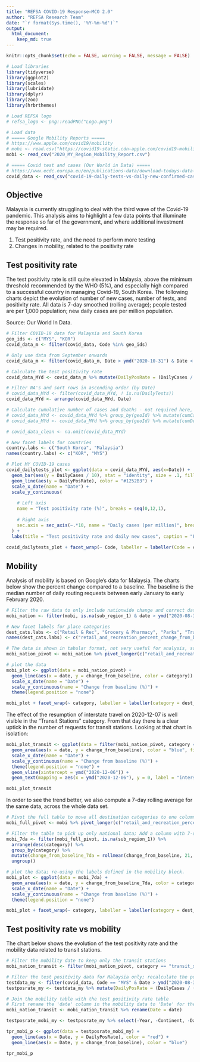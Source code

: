 ```yaml
---
title: "REFSA COVID-19 Response—MCO 2.0"
author: "REFSA Research Team"
date: "`r format(Sys.time(), '%Y-%m-%d')`"
output: 
  html_document: 
    keep_md: true
---
```


```r
knitr::opts_chunk$set(echo = FALSE, warning = FALSE, message = FALSE)

# Load libraries
library(tidyverse)
library(ggplot2)
library(scales)
library(lubridate)
library(dplyr)
library(zoo)
library(hrbrthemes)

# Load REFSA logo
# refsa_logo <- png::readPNG("Logo.png")

# Load data
# ===== Google Mobility Reports =====
# https://www.apple.com/covid19/mobility
# mobi <- read.csv("https://covid19-static.cdn-apple.com/covid19-mobility-data/2007HotfixDev48/v2/en-us/applemobilitytrends-2020-05-04.csv", na.strings = "", fileEncoding = "UTF-8-BOM")
mobi <- read_csv("2020_MY_Region_Mobility_Report.csv")

# ===== Covid test and cases (Our World in Data) =====
# https://www.ecdc.europa.eu/en/publications-data/download-todays-data-geographic-distribution-covid-19-cases-worldwide
covid_data <- read_csv("covid-19-daily-tests-vs-daily-new-confirmed-cases-per-million.csv", col_types = cols(Entity = col_character(), Code = col_character(), Year = col_character(), Continent = col_character(), Date = col_date(), DailyTests = col_double(), DailyTestsNotes = col_character(), DailyCases = col_double()))

```


## Objective

Malaysia is currently struggling to deal with the third wave of the Covid-19 pandemic. This analysis aims to highlight a few data points that illuminate the response so far of the government, and where additional investment may be required. 

 1. Test positivity rate, and the need to perform more testing
 2. Changes in mobility, related to the positivity rate
 
## Test positivity rate

The test positivity rate is still quite elevated in Malaysia, above the minimum threshold recommended by the WHO (5%), and especially high compared to a successful country in managing Covid-19, South Korea. The following charts depict the evolution of number of new cases, number of tests, and positivity rate. All data is 7-day smoothed (rolling average); people tested are per 1,000 population; new daily cases are per million population.

Source: Our World In Data. 

```r

# Filter COVID-19 data for Malaysia and South Korea
geo_ids <- c("MYS", "KOR")
covid_data_m <- filter(covid_data, Code %in% geo_ids)

# Only use data from September onwards
covid_data_m <- filter(covid_data_m, Date > ymd("2020-10-31") & Date < ymd("2021-01-23"))

# Calculate the test positivity rate
covid_data_MYd <- covid_data_m %>% mutate(DailyPosRate = (DailyCases / (DailyTests * 1000)) * 100)

# Filter NA's and sort rows in ascending order (by Date)
# covid_data_MYd <- filter(covid_data_MYd, ! is.na(DailyTests))
covid_data_MYd <- arrange(covid_data_MYd, Date)

# Calculate cumulative number of cases and deaths - not required here, plot is relative
# covid_data_MYd <- covid_data_MYd %>% group_by(geoId) %>% mutate(cumCases = cumsum(cases))
# covid_data_MYd <- covid_data_MYd %>% group_by(geoId) %>% mutate(cumDeaths = cumsum(deaths))

# covid_data_clean <- na.omit(covid_data_MYd)

```

```r

# New facet labels for countries
country.labs <- c("South Korea", "Malaysia")
names(country.labs) <- c("KOR", "MYS")

# Plot MY COVID-19 cases
covid_dailytests_plot <- ggplot(data = covid_data_MYd, aes(x=Date)) + 
  geom_bar(aes(y = DailyCases / 10), stat = "identity", size = .1, fill = "#FFDE00", color = "#FFDE00", alpha = .6) +  
  geom_line(aes(y = DailyPosRate), color = "#1252B3") +
  scale_x_date(name = "Date") +
  scale_y_continuous(
    
    # Left axis
    name = "Test positivity rate (%)", breaks = seq(0,12,1),
    
    # Right axis
    sec.axis = sec_axis(~.*10, name = "Daily cases (per million)", breaks=seq(0,120,10))
  ) + 
  labs(title = "Test positivity rate and daily new cases", caption = "From 01-Nov-2020 to 22-Jan-2021. Daily new cases are 7-day rolling average. Source: Our World In Data.")
  
covid_dailytests_plot + facet_wrap(~ Code, labeller = labeller(Code = country.labs))

```

## Mobility
Analysis of mobility is based on Google's data for Malaysia. 
The charts below show the percent change compared to a baseline. The baseline is the median number of daily routing requests between early January to early February 2020. 

```r

# Filter the raw data to only include nationwide change and correct date range
mobi_nation <- filter(mobi, is.na(sub_region_1) & date > ymd("2020-08-31"))

# New facet labels for place categories
dest_cats.labs <- c("Retail & Rec", "Grocery & Pharmacy", "Parks", "Transit Stations", "Workplaces", "Residential")
names(dest_cats.labs) <- c("retail_and_recreation_percent_change_from_baseline", "grocery_and_pharmacy_percent_change_from_baseline", "parks_percent_change_from_baseline", "transit_stations_percent_change_from_baseline", "workplaces_percent_change_from_baseline", "residential_percent_change_from_baseline")

# The data is shown in tabular format, not very useful for analysis, so need to pivot the different categories into one column
mobi_nation_pivot <- mobi_nation %>% pivot_longer(c("retail_and_recreation_percent_change_from_baseline", "grocery_and_pharmacy_percent_change_from_baseline", "parks_percent_change_from_baseline", "transit_stations_percent_change_from_baseline", "workplaces_percent_change_from_baseline", "residential_percent_change_from_baseline"), names_to = "category", values_to = "change_from_baseline")

# plot the data
mobi_plot <- ggplot(data = mobi_nation_pivot) +
  geom_line(aes(x = date, y = change_from_baseline, color = category)) +
  scale_x_date(name = "Date") +
  scale_y_continuous(name = "Change from baseline (%)") +
  theme(legend.position = "none")

mobi_plot + facet_wrap(~ category, labeller = labeller(category = dest_cats.labs))

```

The effect of the resumption of interstate travel on 2020-12-07 is well visible in the "Transit Stations" category. From that day there is a clear uptick in the number of requests for transit stations. Looking at that chart in isolation: 

```r

mobi_plot_transit <- ggplot(data = filter(mobi_nation_pivot, category == "transit_stations_percent_change_from_baseline")) +
  geom_area(aes(x = date, y = change_from_baseline), color = "blue", fill = "blue") +
  scale_x_date(name = "Date") +
  scale_y_continuous(name = "Change from baseline (%)") +
  theme(legend.position = "none") +
  geom_vline(xintercept = ymd("2020-12-06")) +
  geom_text(mapping = aes(x = ymd("2020-12-06"), y = 0, label = "interstate travel", hjust = 0, vjust = 0))

mobi_plot_transit

```

In order to see the trend better, we also compute a 7-day rolling average for the same data, across the whole data set. 

```r

# Pivot the full table to move all destination categories to one column. 
mobi_full_pivot <- mobi %>% pivot_longer(c("retail_and_recreation_percent_change_from_baseline", "grocery_and_pharmacy_percent_change_from_baseline", "parks_percent_change_from_baseline", "transit_stations_percent_change_from_baseline", "workplaces_percent_change_from_baseline", "residential_percent_change_from_baseline"), names_to = "category", values_to = "change_from_baseline")

# Filter the table to pick up only national data; Add a column with 7-day rolling average
mobi_7da <- filter(mobi_full_pivot, is.na(sub_region_1)) %>%
  arrange(desc(category)) %>%
  group_by(category) %>%
  mutate(change_from_baseline_7da = rollmean(change_from_baseline, 21, fill = NA)) %>%
  ungroup()

# plot the data; re-using the labels defined in the mobility block. 
mobi_plot <- ggplot(data = mobi_7da) +
  geom_area(aes(x = date, y = change_from_baseline_7da, color = category, fill = category)) +
  scale_x_date(name = "Date") +
  scale_y_continuous(name = "Change from baseline (%)") +
  theme(legend.position = "none")

mobi_plot + facet_wrap(~ category, labeller = labeller(category = dest_cats.labs))


```

## Test positivity rate vs mobility
The chart below shows the evolution of the test positivity rate and the mobility data related to transit stations. 

```r

# Filter the mobility date to keep only the transit stations
mobi_nation_transit <- filter(mobi_nation_pivot, category == "transit_stations_percent_change_from_baseline")

# Filter the test positivity data for Malaysia only; recalculate the positivity rate
testdata_my <- filter(covid_data, Code == "MYS" & Date > ymd("2020-08-31") & Date < ymd("2021-01-23"))
testposrate_my <- testdata_my %>% mutate(DailyPosRate = (DailyCases / (DailyTests * 1000)) * 100)

# Join the mobility table with the test positivity rate table
# First rename the 'date' column in the mobility data to 'Date' for the join to work
mobi_nation_transit <- mobi_nation_transit %>% rename(Date = date)

testposrate_mobi_my <- testposrate_my %>% select(-Year, -Continent, -DailyTestsNotes) %>% left_join(mobi_nation_transit, by = "Date")

tpr_mobi_p <- ggplot(data = testposrate_mobi_my) +
  geom_line(aes(x = Date, y = DailyPosRate), color = "red") + 
  geom_line(aes(x = Date, y = change_from_baseline), color = "blue")

tpr_mobi_p


```